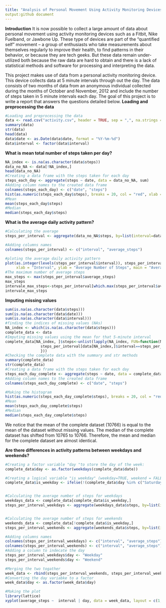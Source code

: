 ---
title: "Analysis of Personal Movement Using Activity Monitoring Devices"
output:github document
---
**Introduction**
It is now possible to collect a large amount of data about personal movement using activity monitoring devices such as a Fitbit, Nike Fuelband, or Jawbone Up. These type of devices are part of the “quantified self” movement – a group of enthusiasts who take measurements about themselves regularly to improve their health, to find patterns in their behavior, or because they are tech geeks. But these data remain under-utilized both because the raw data are hard to obtain and there is a lack of statistical methods and software for processing and interpreting the data.

This project makes use of data from a personal activity monitoring device. This device collects data at 5 minute intervals through out the day. The data consists of two months of data from an anonymous individual collected during the months of October and November, 2012 and include the number of steps taken in 5 minute intervals each day. The goal of this project is to write a report that answers the questions detailed below.
**Loading and preprocessing the data**
```{r}
#Loading and preprocessing the data
data <- read.csv("activity.csv", header = TRUE, sep = ",", na.strings = "NA")
summary(data)
str(data)
head(data)
data$date <- as.Date(data$date, format = "%Y-%m-%d")
data$interval <- factor(data$interval)
```
**What is mean total number of steps taken per day?**
```{r}
NA_index <- is.na(as.character(data$steps))
data_no_NA <- data[!NA_index,]
head(data_no_NA)
#Creating a data frame with the steps taken for each day
steps_each_day <- aggregate(steps ~ date, data = data_no_NA, sum)
#Adding column names to the created data frame
colnames(steps_each_day) <- c("date", "steps")
hist(as.numeric(steps_each_day$steps), breaks = 20, col = "red", xlab = "Number of Steps", main= "Histogram of the total number of steps taken each day")
#Mean
mean(steps_each_day$steps)
#Median
median(steps_each_day$steps)
```
**What is the average daily activity pattern?**
```{r}
#Calculating the average
steps_per_interval <- aggregate(data_no_NA$steps, by=list(interval=data_no_NA$interval), FUN=mean)

#Adding columns names
colnames(steps_per_interval) <- c("interval", "average_steps")

#ploting the average daily activity pattern 
plot(as.integer(levels(steps_per_interval$interval)), steps_per_interval$average_steps, type="l",
     xlab = "Interval", ylab = "Average Number of Steps", main = "Average Daily Activity Pattern",  col ="blue")
#The maximum number of average steps
max_steps <- max(steps_per_interval$average_steps)
max_steps
intervale_max_steps<-steps_per_interval[which.max(steps_per_interval$average_steps),]$interval
intervale_max_steps
```
**Imputing missing values**
```{r}
sum(is.na(as.character(data$steps)))
sum(is.na(as.character(data$date)))
sum(is.na(as.character(data$interval)))
#finding the indices of missing values (NAs)
NA_index <- which(is.na(as.character(data$steps)))
complete_data <- data
#Imputing missing values using the mean for that 5-minute interval
complete_data[NA_index, ]$steps<-unlist(lapply(NA_index, FUN=function(NA_index){
                steps_per_interval[data[NA_index,]$interval==steps_per_interval$interval,]$average_steps
                }))
#Checking the complete data with the summary and str methods
summary(complete_data)
str(complete_data)
#Creating a data frame with the steps taken for each day
steps_each_day_complete <- aggregate(steps ~ date, data = complete_data, sum)
#Adding column names to the created data frame
colnames(steps_each_day_complete) <- c("date", "steps")

#Making the histogram
hist(as.numeric(steps_each_day_complete$steps), breaks = 20, col = "red", xlab = "Number of Steps", main= "Histogram of the total number of steps taken each day")
#Mean
mean(steps_each_day_complete$steps)
#Median
median(steps_each_day_complete$steps)
```
We notice that the mean of the complete dataset (10766) is equal to the mean of the dataset without missing values. The median of the complete dataset has shifted from 10765 to 10766. Therefore, the mean and median for the complete dataset are almost identical.

**Are there differences in activity patterns between weekdays and weekends?**
```{r}
#Creating a factor variable "day "to store the day of the week:
complete_data$day <- as.factor(weekdays(complete_data$date))

#Creating a logical variable "is_weekday" (weekday=TRUE, weekend = FALE) :
complete_data$is_weekday <- ifelse(!(complete_data$day %in% c("Saturday","Sunday")), TRUE, FALSE) 


#Calculating the average number of steps for weekdays
weekdays_data <- complete_data[complete_data$is_weekday,]
steps_per_interval_weekdays <- aggregate(weekdays_data$steps, by=list(interval=weekdays_data$interval), FUN=mean)


#Calculating the average number of steps for weekends
weekends_data <- complete_data[!complete_data$is_weekday,]
steps_per_interval_weekends <- aggregate(weekends_data$steps, by=list(interval=weekends_data$interval), FUN=mean)

#Adding columns names
colnames(steps_per_interval_weekdays) <- c("interval", "average_steps")
colnames(steps_per_interval_weekends) <- c("interval", "average_steps")
#Adding a column to indecate the day
steps_per_interval_weekdays$day <- "Weekday"
steps_per_interval_weekends$day <- "Weekend"

#Merging the two togather
week_data <- rbind(steps_per_interval_weekends, steps_per_interval_weekdays)
#Converting the day variabke to a factor
week_data$day <- as.factor(week_data$day)

#Making the plot
library(lattice)
xyplot(average_steps ~  interval | day, data = week_data, layout = c(1,2), type ="l", ylab="Number of Steps")
       
```





